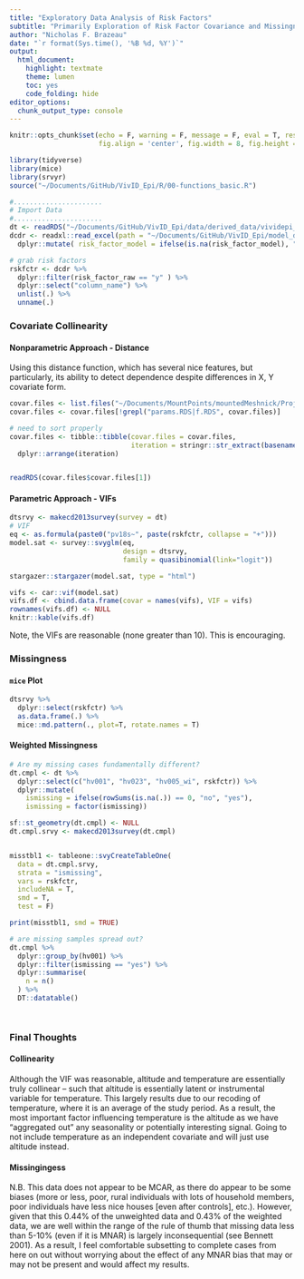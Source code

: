 ```yaml
---
title: "Exploratory Data Analysis of Risk Factors"
subtitle: "Primarily Exploration of Risk Factor Covariance and Missingness"
author: "Nicholas F. Brazeau"
date: "`r format(Sys.time(), '%B %d, %Y')`"
output: 
  html_document:
    highlight: textmate
    theme: lumen
    toc: yes
    code_folding: hide
editor_options: 
  chunk_output_type: console
---
```


```r
knitr::opts_chunk$set(echo = F, warning = F, message = F, eval = T, results = 'hide',
                      fig.align = 'center', fig.width = 8, fig.height = 8)
```

```r
library(tidyverse)
library(mice)
library(srvyr)
source("~/Documents/GitHub/VivID_Epi/R/00-functions_basic.R")

#......................
# Import Data
#......................
dt <- readRDS("~/Documents/GitHub/VivID_Epi/data/derived_data/vividepi_recode.rds")
dcdr <- readxl::read_excel(path = "~/Documents/GitHub/VivID_Epi/model_datamaps/sub_DECODER_covariate_map_v3.xlsx", sheet = 1) %>% 
  dplyr::mutate( risk_factor_model = ifelse(is.na(risk_factor_model), "n", risk_factor_model) )

# grab risk factors
rskfctr <- dcdr %>% 
  dplyr::filter(risk_factor_raw == "y" ) %>% 
  dplyr::select("column_name") %>% 
  unlist(.) %>% 
  unname(.)


```




### Covariate Collinearity
#### Nonparametric Approach - Distance
Using this distance function, which has several nice features, but particularly, its ability to detect dependence despite differences in X, Y covariate form. 

```r
covar.files <- list.files("~/Documents/MountPoints/mountedMeshnick/Projects/VivID_Epi/analyses/05-covar_assoc/_rslurm_covar_corr/", pattern = ".RDS", full.names = T)
covar.files <- covar.files[!grepl("params.RDS|f.RDS", covar.files)]

# need to sort properly
covar.files <- tibble::tibble(covar.files = covar.files, 
                              iteration = stringr::str_extract(basename(covar.files), "[0-9]+")) %>% dplyr::mutate(iteration = as.numeric(iteration)) %>% 
  dplyr::arrange(iteration)


readRDS(covar.files$covar.files[1])

```

#### Parametric Approach - VIFs

```r

dtsrvy <- makecd2013survey(survey = dt)
# VIF
eq <- as.formula(paste0("pv18s~", paste(rskfctr, collapse = "+")))
model.sat <- survey::svyglm(eq,
                            design = dtsrvy,
                            family = quasibinomial(link="logit"))

stargazer::stargazer(model.sat, type = "html")


```
  
   
```r

vifs <- car::vif(model.sat)
vifs.df <- cbind.data.frame(covar = names(vifs), VIF = vifs) 
rownames(vifs.df) <- NULL
knitr::kable(vifs.df)

```
Note, the VIFs are reasonable (none greater than 10). This is encouraging. 



### Missingness
#### `mice` Plot
```r

dtsrvy %>% 
  dplyr::select(rskfctr) %>% 
  as.data.frame(.) %>% 
  mice::md.pattern(., plot=T, rotate.names = T)
```

#### Weighted Missingness
```r
# Are my missing cases fundamentally different?
dt.cmpl <- dt %>% 
  dplyr::select(c("hv001", "hv023", "hv005_wi", rskfctr)) %>% 
  dplyr::mutate(
    ismissing = ifelse(rowSums(is.na(.)) == 0, "no", "yes"),
    ismissing = factor(ismissing))

sf::st_geometry(dt.cmpl) <- NULL
dt.cmpl.srvy <- makecd2013survey(dt.cmpl)


misstbl1 <- tableone::svyCreateTableOne(
  data = dt.cmpl.srvy,
  strata = "ismissing",
  vars = rskfctr,
  includeNA = T,
  smd = T,
  test = F)

print(misstbl1, smd = TRUE)

# are missing samples spread out?
dt.cmpl %>% 
  dplyr::group_by(hv001) %>% 
  dplyr::filter(ismissing == "yes") %>% 
  dplyr::summarise(
    n = n()
  ) %>% 
  DT::datatable()




```

### Final Thoughts
#### Collinearity
Although the VIF was reasonable, altitude and temperature are essentially truly collinear -- such that altitude is essentially latent or instrumental variable for temperature. This largely results due to our recoding of temperature, where it is an average of the study period. As a result, the most important factor influencing temperature is the altitude as we have "aggregated out" any seasonality or potentially interesting signal. Going to not include temperature as an independent covariate and will just use altitude instead.

#### Missingingess
N.B. This data does not appear to be MCAR, as there do appear to be some biases (more or less, poor, rural individuals with lots of household members, poor individuals have less nice houses [even after controls], etc.). However, given that this 0.44% of the unweighted data and 0.43% of the weighted data, we are well within the range of the rule of thumb that missing data less than 5-10% (even if it is MNAR) is largely inconsequential (see Bennett 2001). As a result, I feel comfortable subsetting to complete cases from here on out without worrying about the effect of any MNAR bias that may or may not be present and would affect my results.




